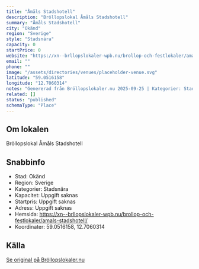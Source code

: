 ```yaml
---
title: "Åmåls Stadshotell"
description: "Bröllopslokal Åmåls Stadshotell"
summary: "Åmåls Stadshotell"
city: "Okänd"
region: "Sverige"
style: "Stadsnära"
capacity: 0
startPrice: 0
website: "https://xn--brllopslokaler-wpb.nu/brollop-och-festlokaler/amals-stadshotell/"
email: ""
phone: ""
image: "/assets/directories/venues/placeholder-venue.svg"
latitude: "59.0516158"
longitude: "12.7060314"
notes: "Genererad från Bröllopslokaler.nu 2025-09-25 | Kategorier: Stadsnära"
related: []
status: "published"
schemaType: "Place"
---
```


## Om lokalen

Bröllopslokal Åmåls Stadshotell

## Snabbinfo

- Stad: Okänd
- Region: Sverige
- Kategorier: Stadsnära
- Kapacitet: Uppgift saknas
- Startpris: Uppgift saknas
- Adress: Uppgift saknas
- Hemsida: https://xn--brllopslokaler-wpb.nu/brollop-och-festlokaler/amals-stadshotell/
- Koordinater: 59.0516158, 12.7060314

## Källa

[Se original på Bröllopslokaler.nu](https://xn--brllopslokaler-wpb.nu/brollop-och-festlokaler/amals-stadshotell/)
